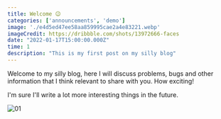 ---
title: Welcome 😉
categories: ['announcements', 'demo']
image: './e4d5ed47ee58aa859995cae2a4e83221.webp'
imageCredit: https://dribbble.com/shots/13972666-faces
date: "2022-01-17T15:00:00.000Z"
time: 1
description: "This is my first post on my silly blog"
---

Welcome to my silly blog, here I will discuss problems, bugs and other information that I think relevant to share with you. How exciting!

I'm sure I'll write a lot more interesting things in the future.

![01](./sprinklefest.gif)
